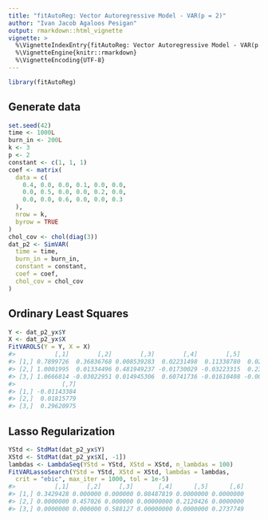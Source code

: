 ```yaml
---
title: "fitAutoReg: Vector Autoregressive Model - VAR(p = 2)"
author: "Ivan Jacob Agaloos Pesigan"
output: rmarkdown::html_vignette
vignette: >
  %\VignetteIndexEntry{fitAutoReg: Vector Autoregressive Model - VAR(p = 2)}
  %\VignetteEngine{knitr::rmarkdown}
  %\VignetteEncoding{UTF-8}
---
```





```r
library(fitAutoReg)
```

## Generate data


```r
set.seed(42)
time <- 1000L
burn_in <- 200L
k <- 3
p <- 2
constant <- c(1, 1, 1)
coef <- matrix(
  data = c(
    0.4, 0.0, 0.0, 0.1, 0.0, 0.0,
    0.0, 0.5, 0.0, 0.0, 0.2, 0.0,
    0.0, 0.0, 0.6, 0.0, 0.0, 0.3
  ),
  nrow = k,
  byrow = TRUE
)
chol_cov <- chol(diag(3))
dat_p2 <- SimVAR(
  time = time,
  burn_in = burn_in,
  constant = constant,
  coef = coef,
  chol_cov = chol_cov
)
```

## Ordinary Least Squares


```r
Y <- dat_p2_yx$Y
X <- dat_p2_yx$X
FitVAROLS(Y = Y, X = X)
#>           [,1]        [,2]        [,3]        [,4]        [,5]         [,6]
#> [1,] 0.7899726  0.36836768 0.008539283  0.02231498  0.11338780  0.024505442
#> [2,] 1.0001995  0.01334496 0.481949237 -0.01730029 -0.03223315  0.234373552
#> [3,] 1.0666814 -0.03022951 0.014945306  0.60741736 -0.01610408 -0.006149189
#>             [,7]
#> [1,] -0.01143384
#> [2,]  0.01815779
#> [3,]  0.29620975
```

## Lasso Regularization


```r
YStd <- StdMat(dat_p2_yx$Y)
XStd <- StdMat(dat_p2_yx$X[, -1])
lambdas <- LambdaSeq(YStd = YStd, XStd = XStd, n_lambdas = 100)
FitVARLassoSearch(YStd = YStd, XStd = XStd, lambdas = lambdas,
  crit = "ebic", max_iter = 1000, tol = 1e-5)
#>           [,1]     [,2]     [,3]       [,4]      [,5]      [,6]
#> [1,] 0.3429428 0.000000 0.000000 0.08487819 0.0000000 0.0000000
#> [2,] 0.0000000 0.457026 0.000000 0.00000000 0.2120426 0.0000000
#> [3,] 0.0000000 0.000000 0.588127 0.00000000 0.0000000 0.2737749
```
